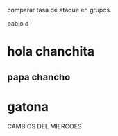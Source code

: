 comparar tasa de ataque en grupos. 

pablo
d

# hola chanchita
## papa chancho
# gatona

CAMBIOS DEL MIERCOES
